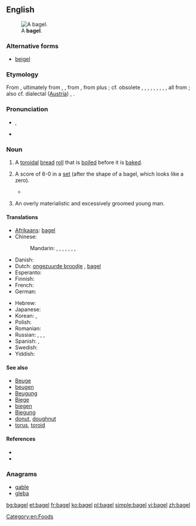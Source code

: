 {{also|Bagel}}
==English==
[[File:Bagel.jpg|thumb|right|A '''bagel'''.]]
===Alternative forms===
* [[beigel]] {{qualifier|UK}}

===Etymology===
From {{etyl|yi}} {{term|בײגל|tr=beygl|lang=yi|sc=Hebr}}, ultimately from {{etyl|gmh}} {{term|bouc|lang=gmh}}, {{term|boug-||ring, bracelet|lang=gmh}}, from {{etyl|goh}} {{term|boug||ring|lang=goh}}, from {{proto|Germanic|baug-|ring}} plus {{proto|Germanic|-il|noun suffix}}; cf. obsolete {{etyl|en|-}} {{term|bee||metal ring, bracelet|lang=en}}, {{etyl|enm}} {{term|bege|lang=enm}}, {{term|beh|lang=enm}}, {{etyl|ang}} {{term|bēag|lang=ang}}, {{term|bēah|lang=ang}}, {{etyl|ofs}} {{term|bāg|lang=ofs}}, {{etyl|osx}} {{term|bōg|lang=osx}}, {{etyl|gml}} {{term|bōg|lang=gml}}, {{etyl|non}} {{term|baugr|lang=non}}, all from {{proto|Germanic|baugaz|ring}}; also cf. dialectal {{etyl|de|-}} ([[Austria]]) {{term|Beugel|lang=de}}, {{term|Beigel|lang=de}}.

===Pronunciation===
* {{IPA|/ˈbeɪɡəl/|[ˈbeɪɡɫ̩]}}, {{SAMPA|/"beIg@l/}}
* {{rhymes|eɪɡəl}}

===Noun===
{{en-noun}}

# A [[toroidal]] [[bread]] [[roll]] that is [[boil]]ed before it is [[bake]]d.
# {{tennis|slang}} A score of 6-0 in a [[set]] (after the shape of a bagel, which looks like a zero).
#* {{quote-news
|year=2011
|date=January 30
|author=Piers Newbery
|title=Australian Open: Djokovic too good for Murray in final
|work=BBC
|url=http://news.bbc.co.uk/sport2/hi/tennis/9380511.stm
|page=
|passage=The Scot, who had been close to a two-set deficit in his semi-final against David Ferrer, avoided the dreaded bagel by seeing off a set point at 5-0 down before finally breaking the Djokovic serve to love as he began to go for his shots with the set seemingly gone.
}}
# {{slang|among South African Jews}} An overly materialistic and excessively groomed young man.

====Translations====
{{trans-top|toroidal bread roll}}
* [[Afrikaans]]: [[#Afrikaans|bagel]]
* Chinese:
*: Mandarin: {{t|zh|貝果|sc=Hani}}, {{t|zh|贝果|tr=bèiguǒ|sc=Hani}}, {{t|zh|培果|tr=péiguǒ|sc=Hani}}, {{t|zh|焙果|tr=bèiguǒ|sc=Hani}}, {{t|zh|百吉圈|tr=bǎijí quān|sc=Hani}}, {{t|zh|百吉|tr=bǎijí|sc=Hani}}, {{t|zh|麵包圈|sc=Hani}}, {{t|zh|面包圈|tr=miànbāoquān|sc=Hani}}
* Danish: {{t-|da|bagel}}
* Dutch: [[ongezuurde broodje]] {{n}}<!-- wikify if idiomatic -->, [[#Dutch|bagel]]
* Esperanto: {{t|eo|kringo}}
* Finnish: {{t-|fi|bagel}}
* French: {{t+|fr|bagel}}
* German: {{t+|de|Bagel|m}}
{{trans-mid}}
* Hebrew: {{t|he|בייגל|m|tr=béigel|sc=Hebr}}
* Japanese: {{t|ja|ベーグル|tr=bēguru|sc=Jpan}}
* Korean: {{t|ko|베이글|tr=beigeul|sc=Kore}}, {{t|ko|배글 빵|tr=baegeul ppang|sc=Kore}}
* Polish: {{t+|pl|bajgiel}}
* Romanian: {{t-|ro|covrig}}
* Russian: {{t|ru|бублик|m|tr=búblik|sc=Cyrl}}, {{t|ru|баранка|f|tr=baránka|sc=Cyrl}}, {{t|ru|сушка|f|tr=súška|sc=Cyrl}}, {{qualifier|foreign style}} {{t|ru|бейгл|m|tr=bɛjgl|sc=Cyrl}}
* Spanish: {{t-|es|panecillo|m}}, {{t-|es|bagel}}
* Swedish: {{t-|sv|bagel|c}}
* Yiddish: {{t|yi|בײגל|m|tr=beygl|sc=Hebr}}
{{trans-bottom}}

====See also====
* [[Beuge]]
* [[beugen]]
* [[Beugung]]
* [[Biege]]
* [[biegen]]
* [[Biegung]]
* [[donut]], [[doughnut]]
* [[torus]], [[toroid]]

====References====
* {{R:Online Etymology Dictionary}}
* {{pedialite}}

===Anagrams===
* [[gable#English|gable]]
* [[gleba#English|gleba]]

[[Category:en:Foods]]

[[bg:bagel]]
[[et:bagel]]
[[fr:bagel]]
[[ko:bagel]]
[[pl:bagel]]
[[simple:bagel]]
[[vi:bagel]]
[[zh:bagel]]